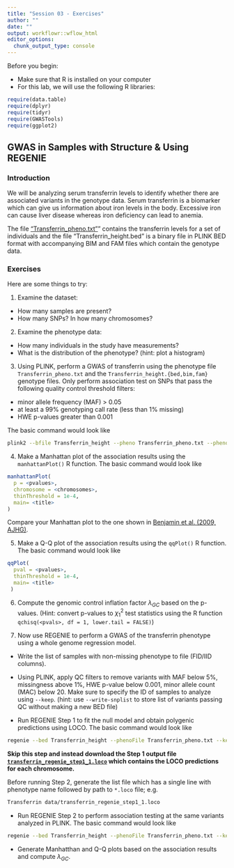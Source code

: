 ```yaml
---
title: "Session 03 - Exercises"
author: ""
date: ""
output: workflowr::wflow_html
editor_options:
  chunk_output_type: console
---
```

Before you begin:

* Make sure that R is installed on your computer
* For this lab, we will use the following R libraries:
```r
require(data.table)
require(dplyr)
require(tidyr)
require(GWASTools)
require(ggplot2)
```

## GWAS in Samples with Structure & Using REGENIE

### Introduction
We will be analyzing serum transferrin levels to identify whether there are associated variants in the genotype data. 
Serum transferrin is a biomarker which can give us information about iron levels in the body. Excessive iron can cause liver disease whereas iron deficiency can lead to anemia.

The file ["Transferrin_pheno.txt"](https://github.com/joellembatchou/SISG2022_Association_Mapping/tree/master/data)” contains the transferrin levels for a set of individuals and the file "Transferrin_height.bed" is a binary file in PLINK BED format with accompanying BIM and FAM files which contain the genotype data.

### Exercises
Here are some things to try:

1. Examine the dataset:
  * How many samples are present? 
  * How many SNPs? In how many chromosomes?

2. Examine the phenotype data:
  * How many individuals in the study have measurements?
  * What is the distribution of the phenotype? (hint: plot a histogram)

3. Using PLINK, perform a GWAS of transferrin using the phenotype file `Transferrin_pheno.txt` and the `Transferrin_height.{bed,bim,fam}` genotype files.
Only perform association test on SNPs that pass the following quality control threshold filters:

* minor allele frequency (MAF) > 0.05
* at least a 99% genotyping call rate (less than 1% missing)
* HWE p-values greater than 0.001

The basic command would look like
```bash
plink2 --bfile Transferrin_height --pheno Transferrin_pheno.txt --pheno-name <pheno_name> --maf <min_MAF> --geno <max_miss> --hwe <hwe_p_thresh> --glm allow-no-covars --out <output_prefix>
```

4. Make a Manhattan plot of the association results using the `manhattanPlot()` R function. The basic command would look like
```r
manhattanPlot(
  p = <pvalues>,
  chromosome = <chromosomes>, 
  thinThreshold = 1e-4,
  main= <title>
)
```
Compare your Manhattan plot to the one shown in [Benjamin et al. (2009, AJHG)](https://faculty.washington.edu/tathornt/sisg/AJHG_Transferrin_2009.pdf).

5. Make a Q-Q plot of the association results using the `qqPlot()` R function. The basic command would look like
```r
qqPlot(
  pval = <pvalues>,
  thinThreshold = 1e-4,
  main= <title>
 )
```

6. Compute the genomic control inflation factor $\lambda_{GC}$ based on the p-values.
(Hint: convert p-values to $\chi^2_1$ test statistics using the R function `qchisq(<pvals>, df = 1, lower.tail = FALSE)`)

7. Now use REGENIE to perform a GWAS of the transferrin phenotype
using a whole genome regression model.
  
  * Write the list of samples with non-missing phenotype to file (FID/IID columns).
  
  * Using PLINK, apply QC filters to remove variants with MAF below 5%, missingness above 1%, HWE p-value below 0.001, minor allele count (MAC) below 20. Make sure to specify the ID of samples to analyze using `--keep`. (hint: use `--write-snplist` to store list of variants passing QC without making a new BED file)
  
  * Run REGENIE Step 1 to fit the null model and obtain polygenic predictions using LOCO. The basic command would look like
```bash
regenie --bed Transferrin_height --phenoFile Transferrin_pheno.txt --keep <nomiss.ids> --step 1 --bsize 1000 --qt --extract <plink_QC_pass_snplist> --out <output_prefix_step1>
```

**Skip this step and instead download the Step 1 output file [`transferrin_regenie_step1_1.loco`](https://raw.githubusercontent.com/joellembatchou/SISG2022_Association_Mapping/master/data/transferrin_regenie_step1_1.loco) which contains the LOCO predictions for each chromosome.**

Before running Step 2, generate the list file which has a single line with phenotype name followed by path to `*.loco` file; e.g.
```bash
Transferrin data/transferrin_regenie_step1_1.loco
```

  * Run REGENIE Step 2 to perform association testing at the same variants analyzed in PLINK. The basic command would look like
```bash
regenie --bed Transferrin_height --phenoFile Transferrin_pheno.txt --keep <nomiss.ids> --step 2 --bsize 400 --qt --pred <output_prefix_step1>_pred.list --extract <plink_variant_list_file> --out <output_prefix_step2>
```  

  * Generate Manhatthan and Q-Q plots based on the association results and compute $\lambda_{GC}$.
  
